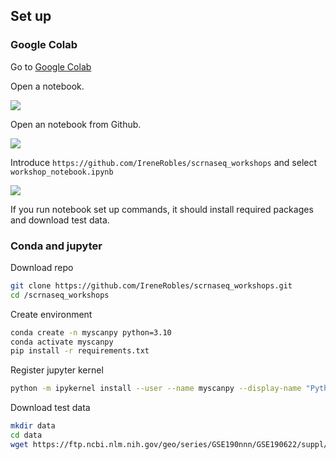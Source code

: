 
## Set up 

:::{.panel-tabset}

### Google Colab

Go to [Google Colab](https://colab.research.google.com/)

Open a notebook.

![](figures/GoogleColab0.png)

Open an notebook from Github.

![](figures/GoogleColab1.png)

Introduce `https://github.com/IreneRobles/scrnaseq_workshops` and select `workshop_notebook.ipynb`

![](figures/GoogleColab2.png)

If you run notebook set up commands, it should install required packages and download test data.

### Conda and jupyter

Download repo

```bash
git clone https://github.com/IreneRobles/scrnaseq_workshops.git
cd /scrnaseq_workshops
```

Create environment

```bash
conda create -n myscanpy python=3.10
conda activate myscanpy
pip install -r requirements.txt
```

Register jupyter kernel

```bash
python -m ipykernel install --user --name myscanpy --display-name "Python (myscanpy)"
```
Download test data

```bash
mkdir data
cd data
wget https://ftp.ncbi.nlm.nih.gov/geo/series/GSE190nnn/GSE190622/suppl/GSE190622%5Fcount%5Fmatrix%5FAnnotated.csv.gz
```

:::


